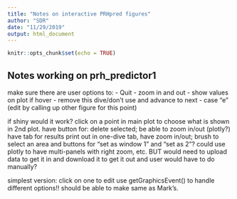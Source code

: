 ```yaml
---
title: "Notes on interactive PRHpred figures"
author: "SDR"
date: "11/29/2019"
output: html_document
---
```


```r
knitr::opts_chunk$set(echo = TRUE)
```

## Notes working on prh_predictor1
make sure there are user options to:
   - Quit
   - zoom in and out
   - show values on plot if hover
   - remove this dive/don't use and advance to next
   - case "e" (edit by calling up other figure for this point)
  
  if shiny would it work?
  click on a point in main plot to choose what is shown in 2nd plot.
  have button for: delete selected; be able to zoom in/out (plotly?)
  have tab for results print out
  in one-dive tab, have zoom in/out; brush to select an area and buttons for "set as window 1" and "set as 2"?
  could use plotly to have multi-panels with right zoom, etc.
  BUT would need to upload data to get it in and download it to get it out
  and user would have to do manually?
  
  simplest version: click on one to edit
  use getGraphicsEvent() to handle different options!!
  should be able to make same as Mark's.
  